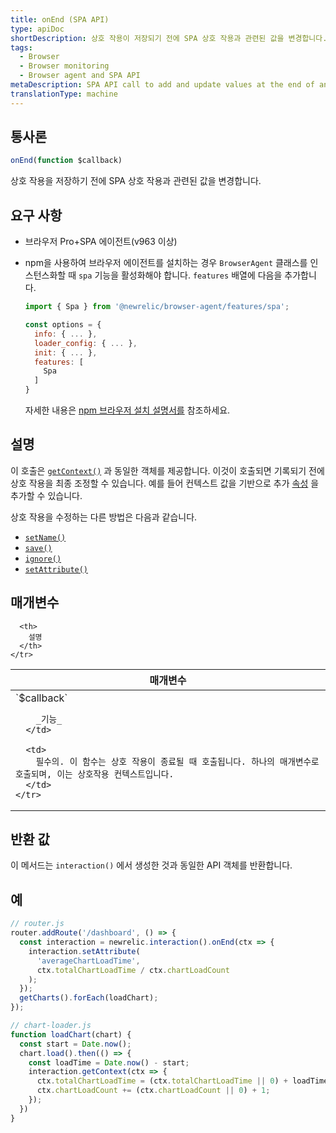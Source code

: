 ```yaml
---
title: onEnd (SPA API)
type: apiDoc
shortDescription: 상호 작용이 저장되기 전에 SPA 상호 작용과 관련된 값을 변경합니다.
tags:
  - Browser
  - Browser monitoring
  - Browser agent and SPA API
metaDescription: SPA API call to add and update values at the end of an interaction event for browser monitoring.
translationType: machine
---
```


## 통사론

```js
onEnd(function $callback)
```

상호 작용을 저장하기 전에 SPA 상호 작용과 관련된 값을 변경합니다.

## 요구 사항

* 브라우저 Pro+SPA 에이전트(v963 이상)

* npm을 사용하여 브라우저 에이전트를 설치하는 경우 `BrowserAgent` 클래스를 인스턴스화할 때 `spa` 기능을 활성화해야 합니다. `features` 배열에 다음을 추가합니다.

  ```js
  import { Spa } from '@newrelic/browser-agent/features/spa';

  const options = {
    info: { ... },
    loader_config: { ... },
    init: { ... },
    features: [
      Spa
    ]
  }
  ```

  자세한 내용은 [npm 브라우저 설치 설명서를](https://www.npmjs.com/package/@newrelic/browser-agent#new-relic-browser-agent) 참조하세요.

## 설명

이 호출은 [`getContext()`](/docs/browser/new-relic-browser/browser-agent-apis/browser-spa-api-newrelicinteractiongetcontext) 과 동일한 객체를 제공합니다. 이것이 호출되면 기록되기 전에 상호 작용을 최종 조정할 수 있습니다. 예를 들어 컨텍스트 값을 기반으로 추가 [속성](/docs/using-new-relic/welcome-new-relic/getting-started/glossary#attribute) 을 추가할 수 있습니다.

상호 작용을 수정하는 다른 방법은 다음과 같습니다.

* [`setName()`](/docs/browser/new-relic-browser/browser-agent-apis/browser-spa-api-newrelicinteractionsetname)
* [`save()`](/docs/browser/new-relic-browser/browser-agent-apis/browser-spa-api-newrelicinteractionsave)
* [`ignore()`](/docs/browser/new-relic-browser/browser-agent-apis/browser-spa-api-newrelicinteractionignore)
* [`setAttribute()`](/docs/browser/new-relic-browser/browser-agent-apis/browser-spa-api-newrelicinteractionsetattribute)

## 매개변수

<table>
  <thead>
    <tr>
      <th width="25%">
        매개변수
      </th>

      <th>
        설명
      </th>
    </tr>
  </thead>

  <tbody>
    <tr>
      <td>
        `$callback`

        _기능_
      </td>

      <td>
        필수의. 이 함수는 상호 작용이 종료될 때 호출됩니다. 하나의 매개변수로 호출되며, 이는 상호작용 컨텍스트입니다.
      </td>
    </tr>
  </tbody>
</table>

## 반환 값

이 메서드는 `interaction()` 에서 생성한 것과 동일한 API 객체를 반환합니다.

## 예

```js
// router.js
router.addRoute('/dashboard', () => {
  const interaction = newrelic.interaction().onEnd(ctx => {
    interaction.setAttribute(
      'averageChartLoadTime',
      ctx.totalChartLoadTime / ctx.chartLoadCount
    );
  });
  getCharts().forEach(loadChart);
});

// chart-loader.js
function loadChart(chart) {
  const start = Date.now();
  chart.load().then(() => {
    const loadTime = Date.now() - start;
    interaction.getContext(ctx => {
      ctx.totalChartLoadTime = (ctx.totalChartLoadTime || 0) + loadTime;
      ctx.chartLoadCount += (ctx.chartLoadCount || 0) + 1;
    });
  })
}
```